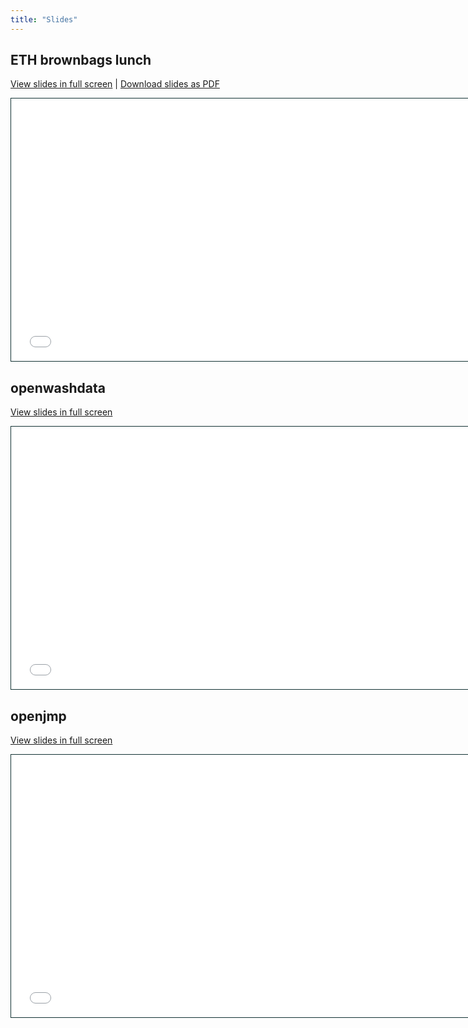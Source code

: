 ```yaml
---
title: "Slides"
---
```


<script defer data-domain="openwashdata.org" src="https://plausible.io/js/script.js"></script>

## ETH brownbags lunch

[View slides in full screen](eth-brownbags-lunch/index.html) | [Download slides as PDF](https://github.com/Global-Health-Engineering/website/blob/main/1-slides/d03-hubris-to-hope-reference-management.pdf)
```{=html}
<iframe class="slide-deck" src="eth-brownbags-lunch/index.html" height="420" width="747" style="border: 1px solid #123233;"></iframe>
```


## openwashdata

[View slides in full screen](cu-wash-symposium-2023-openwashdata/) 
```{=html}
<iframe class="slide-deck" src="cu-wash-symposium-2023-openwashdata/" height="420" width="747" style="border: 1px solid #123233;"></iframe>
```

## openjmp

[View slides in full screen](cu-wash-symposium-2023-openjmp/) 
```{=html}
<iframe class="slide-deck" src="cu-wash-symposium-2023-openjmp/" height="420" width="747" style="border: 1px solid #123233;"></iframe>
```
